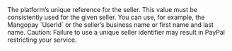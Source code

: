   

  

<ParamField body="Description" type="string" required>  
<MaxLength127CharactersTruncatedAfter />     
The platform’s unique reference for the seller. This value must be consistently used for the given seller. You can use, for example, the Mangopay `UserId` or the seller’s business name or first name and last name.  
Caution: Failure to use a unique seller identifier may result in PayPal restricting your service. 
</ParamField>